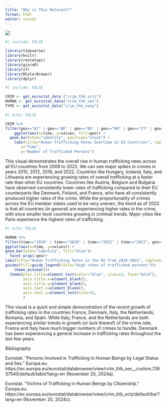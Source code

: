 ```yaml
---
title: "Why is This Relevant?"
format: html
editor: visual
---
```


![](images/La_Tour_Eiffel_vue_de_la_Tour_Saint-Jacques,_Paris_août_2014_(2).jpg)

```r
#| include: FALSE

library(tidyverse)
library(knitr)
library(restatapi)
library(giscoR)
library(sf)
library(RColorBrewer)
library(dplyr)
```

```r
#| include: FALSE

CRIM <- get_eurostat_data ("crim_thb_vctz")
HUMAN <- get_eurostat_data("crim_thb_sex") 
TYPE <- get_eurostat_data("crim_thb_vexp")
```

```r
#| echo: FALSE

CRIM %>%
filter(geo=="AT" | geo=="BE" | geo=="BG" | geo=="HR" | geo=="CY" | geo=="CZ" | geo=="DK" | geo=="FI" | geo=="FR" | geo=="DE" | geo=="HU" | geo=="IE" | geo=="IT" | geo=="LV" | geo=="LT" | geo=="LU" | geo=="MT" | geo=="NL" | geo=="PL" | geo=="PT" | geo=="RO" | geo=="SK" | geo=="SE" | geo=="ES") %>% 
    ggplot(aes(x=time, y=values, fill=geo)) +
  geom_bar(stat="identity", position="stack") +
    labs(title="Human Trafficking Rates Overtime in EU Countries", caption="Source: Eurostat",
       x="Time",
       y="Number of Trafficked Persons")
```

This visual demonstrates the overall rise in human trafficking rates across all EU countries from 2008 to 2022. We can see major spikes in crimes in years 2010, 2012, 2016, and 2022. Countries like Hungary, Iceland, Italy, and Lithuania are experiencing growing rates of overall trafficking at a faster rate than other EU countries. Countries like Austria, Belgium and Bulgaria have observed consistently lower rates of trafficking compared to their EU counterparts like Denmark, Finland, and France, who have all consistently produced higher rates of the crime. While the proportionality of crimes across the EU member states used to be very uneven, the trend as of 2022 is that all countries (in general) are experiencing higher rates in the crime, with once smaller level countries growing in criminal trends. Major cities like Paris experience the highest rates of trafficking.

```r
#| echo: FALSE

HUMAN %>%
filter(time=="2019" | time=="2020" | time=="2021" | time=="2022", geo=="AT" | geo=="BE" | geo=="BG" | geo=="HR" | geo=="CY" | geo=="CZ" | geo=="DK" | geo=="FI" | geo=="FR" | geo=="DE" | geo=="HU" | geo=="IE" | geo=="IT" | geo=="LV" | geo=="LT" | geo=="LU" | geo=="NL" | geo=="PL" | geo=="PT" | geo=="RO" | geo=="SK" | geo=="SE" | geo=="ES") %>%
ggplot(aes(x=time, y=values)) +
geom_bar(stat="identity", fill="blue")+
  facet_wrap(~geo)+
labs(title="Human Trafficking Rates in the EU from 2019-2022", caption="Data from Eurostat")+
guides(fill=guide_legend(title="High rates of trafficked persons"))+
    theme_minimal()+
  theme(plot.title=element_text(color="blue", size=12, face="bold"),
        axis.title.x=element_blank(),
        axis.title.y=element_blank(),
        axis.text.x=element_blank(),
        axis.text.y=element_text(size=5),
        )
```

This visual is a quick and simple demonstration of the recent growth of trafficking rates in the countries France, Denmark, Italy, the Netherlands, Romania, and Spain. While Italy, France, and the Netherlands are both experiencing similar trends in growth (or lack thereof) of the crime rate, France and Italy have much bigger numbers of crimes to handle. Denmark has been experiencing a general increase in trafficking rates throughout the last few years.

Bibliography

Eurostat. “Persons Involved in Trafficking in Human Beings by Legal Status and Sex.” Europa.eu. https://ec.europa.eu/eurostat/databrowser/view/crim_thb_sex\_\_custom_13837540/default/table?lang=en (November 20, 2024a).

Eurostat. “Victims of Trafficking in Human Beings by Citizenship.” Europa.eu. https://ec.europa.eu/eurostat/databrowser/view/crim_thb_vctz/default/bar?lang=en (November 20, 2024c).
